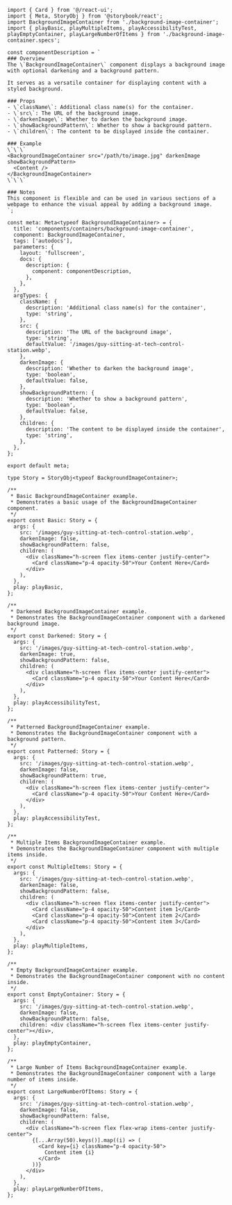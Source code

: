 ```
import { Card } from '@/react-ui';
import { Meta, StoryObj } from '@storybook/react';
import BackgroundImageContainer from './background-image-container';
import { playBasic, playMultipleItems, playAccessibilityTest, playEmptyContainer, playLargeNumberOfItems } from './background-image-container.specs';

const componentDescription = `
### Overview
The \`BackgroundImageContainer\` component displays a background image with optional darkening and a background pattern. 

It serves as a versatile container for displaying content with a styled background.

### Props
- \`className\`: Additional class name(s) for the container.
- \`src\`: The URL of the background image.
- \`darkenImage\`: Whether to darken the background image.
- \`showBackgroundPattern\`: Whether to show a background pattern.
- \`children\`: The content to be displayed inside the container.

### Example
\`\`\`
<BackgroundImageContainer src="/path/to/image.jpg" darkenImage showBackgroundPattern>
  <Content />
</BackgroundImageContainer>
\`\`\`

### Notes
This component is flexible and can be used in various sections of a webpage to enhance the visual appeal by adding a background image.
`;

const meta: Meta<typeof BackgroundImageContainer> = {
  title: 'components/containers/background-image-container',
  component: BackgroundImageContainer,
  tags: ['autodocs'],
  parameters: {
    layout: 'fullscreen',
    docs: {
      description: {
        component: componentDescription,
      },
    },
  },
  argTypes: {
    className: {
      description: 'Additional class name(s) for the container',
      type: 'string',
    },
    src: {
      description: 'The URL of the background image',
      type: 'string',
      defaultValue: '/images/guy-sitting-at-tech-control-station.webp',
    },
    darkenImage: {
      description: 'Whether to darken the background image',
      type: 'boolean',
      defaultValue: false,
    },
    showBackgroundPattern: {
      description: 'Whether to show a background pattern',
      type: 'boolean',
      defaultValue: false,
    },
    children: {
      description: 'The content to be displayed inside the container',
      type: 'string',
    },
  },
};

export default meta;

type Story = StoryObj<typeof BackgroundImageContainer>;

/**
 * Basic BackgroundImageContainer example.
 * Demonstrates a basic usage of the BackgroundImageContainer component.
 */
export const Basic: Story = {
  args: {
    src: '/images/guy-sitting-at-tech-control-station.webp',
    darkenImage: false,
    showBackgroundPattern: false,
    children: (
      <div className="h-screen flex items-center justify-center">
        <Card className="p-4 opacity-50">Your Content Here</Card>
      </div>
    ),
  },
  play: playBasic,
};

/**
 * Darkened BackgroundImageContainer example.
 * Demonstrates the BackgroundImageContainer component with a darkened background image.
 */
export const Darkened: Story = {
  args: {
    src: '/images/guy-sitting-at-tech-control-station.webp',
    darkenImage: true,
    showBackgroundPattern: false,
    children: (
      <div className="h-screen flex items-center justify-center">
        <Card className="p-4 opacity-50">Your Content Here</Card>
      </div>
    ),
  },
  play: playAccessibilityTest,
};

/**
 * Patterned BackgroundImageContainer example.
 * Demonstrates the BackgroundImageContainer component with a background pattern.
 */
export const Patterned: Story = {
  args: {
    src: '/images/guy-sitting-at-tech-control-station.webp',
    darkenImage: false,
    showBackgroundPattern: true,
    children: (
      <div className="h-screen flex items-center justify-center">
        <Card className="p-4 opacity-50">Your Content Here</Card>
      </div>
    ),
  },
  play: playAccessibilityTest,
};

/**
 * Multiple Items BackgroundImageContainer example.
 * Demonstrates the BackgroundImageContainer component with multiple items inside.
 */
export const MultipleItems: Story = {
  args: {
    src: '/images/guy-sitting-at-tech-control-station.webp',
    darkenImage: false,
    showBackgroundPattern: false,
    children: (
      <div className="h-screen flex items-center justify-center">
        <Card className="p-4 opacity-50">Content item 1</Card>
        <Card className="p-4 opacity-50">Content item 2</Card>
        <Card className="p-4 opacity-50">Content item 3</Card>
      </div>
    ),
  },
  play: playMultipleItems,
};

/**
 * Empty BackgroundImageContainer example.
 * Demonstrates the BackgroundImageContainer component with no content inside.
 */
export const EmptyContainer: Story = {
  args: {
    src: '/images/guy-sitting-at-tech-control-station.webp',
    darkenImage: false,
    showBackgroundPattern: false,
    children: <div className="h-screen flex items-center justify-center"></div>,
  },
  play: playEmptyContainer,
};

/**
 * Large Number of Items BackgroundImageContainer example.
 * Demonstrates the BackgroundImageContainer component with a large number of items inside.
 */
export const LargeNumberOfItems: Story = {
  args: {
    src: '/images/guy-sitting-at-tech-control-station.webp',
    darkenImage: false,
    showBackgroundPattern: false,
    children: (
      <div className="h-screen flex flex-wrap items-center justify-center">
        {[...Array(50).keys()].map((i) => (
          <Card key={i} className="p-4 opacity-50">
            Content item {i}
          </Card>
        ))}
      </div>
    ),
  },
  play: playLargeNumberOfItems,
};

```